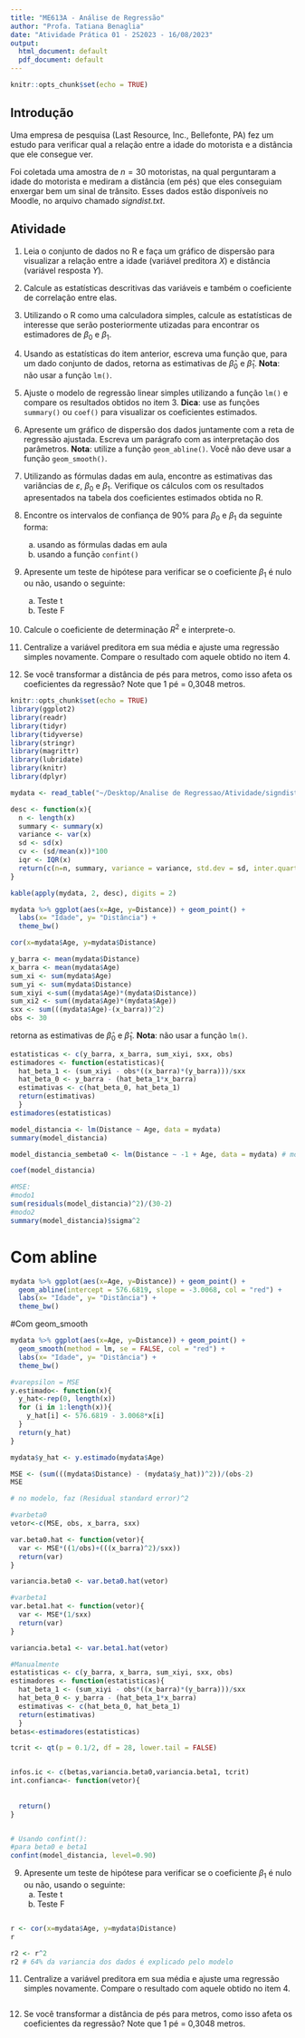 ```yaml
---
title: "ME613A - Análise de Regressão"
author: "Profa. Tatiana Benaglia"
date: "Atividade Prática 01 - 2S2023 - 16/08/2023"
output:
  html_document: default
  pdf_document: default
---
```



```r
knitr::opts_chunk$set(echo = TRUE)
```

## Introdução 

Uma empresa de pesquisa (Last Resource, Inc., Bellefonte, PA) fez um estudo para verificar qual a relação entre a idade do motorista e a distância que ele consegue ver. 

Foi coletada uma amostra de $n = 30$ motoristas, na qual perguntaram a idade do motorista e mediram a distância (em pés) que eles conseguiam enxergar bem um sinal de trânsito. Esses dados estão disponíveis no Moodle, no arquivo chamado *signdist.txt*.


## Atividade

1. Leia o conjunto de dados no R e faça um gráfico de dispersão para visualizar a relação entre a idade (variável preditora $X$) e distância (variável resposta $Y$).

2. Calcule as estatísticas descritivas das variáveis e também o coeficiente de correlação entre elas.

3. Utilizando o R como uma calculadora simples, calcule as estatísticas de interesse que serão posteriormente utizadas para encontrar os estimadores de $\beta_0$ e $\beta_1$. 

4. Usando as estatísticas do item anterior, escreva uma função que, para um dado conjunto de dados, retorna as estimativas de $\hat \beta_0$ e $\hat \beta_1$. **Nota**: não usar a função `lm()`.

5. Ajuste o modelo de regressão linear simples utilizando a função `lm()` e compare os resultados obtidos no item 3. **Dica**: use as funções `summary()` ou `coef()` para visualizar os coeficientes estimados.

6. Apresente um gráfico de dispersão dos dados juntamente com a reta de regressão ajustada. Escreva um parágrafo com as interpretação dos parâmetros. **Nota**: utilize a função `geom_abline()`. Você não deve usar a função `geom_smooth()`.

7. Utilizando as fórmulas dadas em aula, encontre as estimativas das variâncias de $\varepsilon$, $\beta_0$ e $\beta_1$. Verifique os cálculos com os resultados apresentados na tabela dos coeficientes estimados obtida no R.

8. Encontre os intervalos de confiança de 90% para $\beta_0$ e $\beta_1$ da seguinte forma:
    (a) usando as fórmulas dadas em aula
    (b) usando a função `confint()`
    
9. Apresente um teste de hipótese para verificar se o coeficiente $\beta_1$ é nulo ou não, usando o seguinte:
    (a) Teste t
    (b) Teste F

10. Calcule o coeficiente de determinação $R^2$ e interprete-o.

11. Centralize a variável preditora em sua média e ajuste uma regressão simples novamente. Compare o resultado com aquele obtido no item 4.

12. Se você transformar a distância de pés para metros, como isso afeta os coeficientes da regressão? Note que 1 pé = 0,3048 metros.

```r
knitr::opts_chunk$set(echo = TRUE)
library(ggplot2)
library(readr)
library(tidyr)
library(tidyverse)
library(stringr)
library(magrittr)
library(lubridate)
library(knitr)
library(dplyr)
```

```r
mydata <- read_table("~/Desktop/Analise de Regressao/Atividade/signdist.txt")
```

```r
desc <- function(x){
  n <- length(x)
  summary <- summary(x)
  variance <- var(x)
  sd <- sd(x)
  cv <- (sd/mean(x))*100
  iqr <- IQR(x)
  return(c(n=n, summary, variance = variance, std.dev = sd, inter.quart.range = iqr, var.coef = cv))
}

kable(apply(mydata, 2, desc), digits = 2)
```

```r
mydata %>% ggplot(aes(x=Age, y=Distance)) + geom_point() +
  labs(x= "Idade", y= "Distância") +
  theme_bw()
```

```r
cor(x=mydata$Age, y=mydata$Distance)
```

```r
y_barra <- mean(mydata$Distance)
x_barra <- mean(mydata$Age)
sum_xi <- sum(mydata$Age)
sum_yi <- sum(mydata$Distance)
sum_xiyi <-sum((mydata$Age)*(mydata$Distance))
sum_xi2 <- sum((mydata$Age)*(mydata$Age))
sxx <- sum(((mydata$Age)-(x_barra))^2)
obs <- 30
```
 retorna as estimativas de $\hat \beta_0$ e $\hat \beta_1$. **Nota**: não usar a função `lm()`.

```r
estatisticas <- c(y_barra, x_barra, sum_xiyi, sxx, obs)
estimadores <- function(estatisticas){
  hat_beta_1 <- (sum_xiyi - obs*((x_barra)*(y_barra)))/sxx
  hat_beta_0 <- y_barra - (hat_beta_1*x_barra)
  estimativas <- c(hat_beta_0, hat_beta_1)
  return(estimativas)
  }
estimadores(estatisticas)
```

```r
model_distancia <- lm(Distance ~ Age, data = mydata)
summary(model_distancia)

model_distancia_sembeta0 <- lm(Distance ~ -1 + Age, data = mydata) # modelo sem intercepto
```
```r
coef(model_distancia)
```

```r
#MSE:
#modo1
sum(residuals(model_distancia)^2)/(30-2)
#modo2
summary(model_distancia)$sigma^2
```
# Com abline
```r
mydata %>% ggplot(aes(x=Age, y=Distance)) + geom_point() +
  geom_abline(intercept = 576.6819, slope = -3.0068, col = "red") +
  labs(x= "Idade", y= "Distância") +
  theme_bw()
```
#Com geom_smooth
```r
mydata %>% ggplot(aes(x=Age, y=Distance)) + geom_point() +
  geom_smooth(method = lm, se = FALSE, col = "red") +
  labs(x= "Idade", y= "Distância") +
  theme_bw()
```

```r
#varepsilon = MSE
y.estimado<- function(x){
  y_hat<-rep(0, length(x))
  for (i in 1:length(x)){
    y_hat[i] <- 576.6819 - 3.0068*x[i]
  }
  return(y_hat)
}

mydata$y_hat <- y.estimado(mydata$Age)

MSE <- (sum(((mydata$Distance) - (mydata$y_hat))^2))/(obs-2)
MSE

# no modelo, faz (Residual standard error)^2

```


```r
#varbeta0
vetor<-c(MSE, obs, x_barra, sxx)

var.beta0.hat <- function(vetor){
  var <- MSE*((1/obs)+(((x_barra)^2)/sxx))
  return(var)
}

variancia.beta0 <- var.beta0.hat(vetor)

```

```r
#varbeta1
var.beta1.hat <- function(vetor){
  var <- MSE*(1/sxx)
  return(var)
}

variancia.beta1 <- var.beta1.hat(vetor)
```

```r
#Manualmente
estatisticas <- c(y_barra, x_barra, sum_xiyi, sxx, obs)
estimadores <- function(estatisticas){
  hat_beta_1 <- (sum_xiyi - obs*((x_barra)*(y_barra)))/sxx
  hat_beta_0 <- y_barra - (hat_beta_1*x_barra)
  estimativas <- c(hat_beta_0, hat_beta_1)
  return(estimativas)
  }
betas<-estimadores(estatisticas)

tcrit <- qt(p = 0.1/2, df = 28, lower.tail = FALSE)


infos.ic <- c(betas,variancia.beta0,variancia.beta1, tcrit)
int.confianca<- function(vetor){
  
  
  return()
}


# Usando confint():
#para beta0 e beta1
confint(model_distancia, level=0.90)
```

9. Apresente um teste de hipótese para verificar se o coeficiente $\beta_1$ é nulo ou não, usando o seguinte:
    (a) Teste t
    (b) Teste F
```r

```

```r
r <- cor(x=mydata$Age, y=mydata$Distance)
r

r2 <- r^2 
r2 # 64% da variancia dos dados é explicado pelo modelo
```

11. Centralize a variável preditora em sua média e ajuste uma regressão simples novamente. Compare o resultado com aquele obtido no item 4.

```r

```
    
12. Se você transformar a distância de pés para metros, como isso afeta os coeficientes da regressão? Note que 1 pé = 0,3048 metros.
```r

```

```r

```

